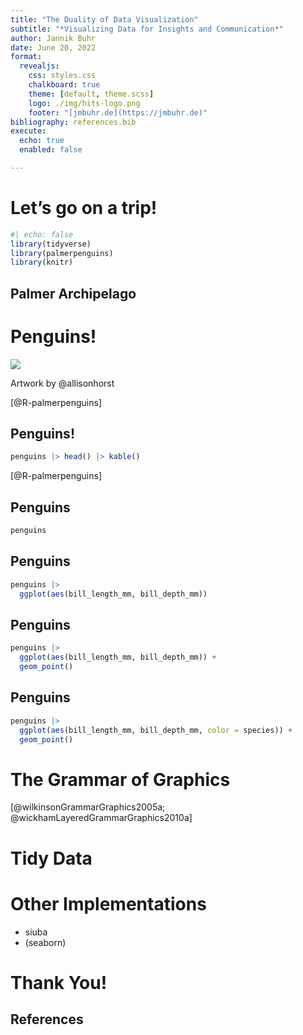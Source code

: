 ```yaml
---
title: "The Duality of Data Visualization"
subtitle: "*Visualizing Data for Insights and Communication*"
author: Jannik Buhr
date: June 20, 2022
format:
  revealjs:
    css: styles.css
    chalkboard: true
    theme: [default, theme.scss]
    logo: ./img/hits-logo.png
    footer: "[jmbuhr.de](https://jmbuhr.de)"
bibliography: references.bib
execute:
  echo: true
  enabled: false

---
```


# Let's go on a trip!

```r
#| echo: false
library(tidyverse)
library(palmerpenguins)
library(knitr)
```

## Palmer Archipelago {background-iframe="https://www.google.com/maps/embed?pb=!1m18!1m12!1m3!1d3572669.243839383!2d-66.65912791297224!3d-64.07273637748037!2m3!1f0!2f0!3f0!3m2!1i1024!2i768!4f13.1!3m3!1m2!1s0xbc78dd6dc38c572b%3A0xe609367aeed33087!2sPalmer%20Archipelago!5e0!3m2!1sen!2sde!4v1648136525579!5m2!1sen!2sde"}


# Penguins!

![](./img/lter_penguins.png)

::: {.aside}
Artwork by \@allisonhorst
:::

:::footer
[@R-palmerpenguins]
:::

## Penguins!

```r
penguins |> head() |> kable()
```

:::footer
[@R-palmerpenguins]
:::


## Penguins {auto-animate=true}

```r
penguins
```

## Penguins {auto-animate=true}

```r
penguins |>
  ggplot(aes(bill_length_mm, bill_depth_mm))
```

## Penguins {auto-animate=true}

```r
penguins |>
  ggplot(aes(bill_length_mm, bill_depth_mm)) +
  geom_point()
```

## Penguins {auto-animate=true}

```r
penguins |>
  ggplot(aes(bill_length_mm, bill_depth_mm, color = species)) +
  geom_point()
```

# The Grammar of Graphics

:::footer
[@wilkinsonGrammarGraphics2005a; @wickhamLayeredGrammarGraphics2010a]
:::

# Tidy Data

# Other Implementations

- siuba
- (seaborn)

# Thank You!

## References


